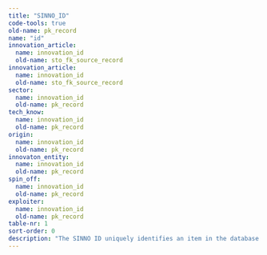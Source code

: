 ```yaml
---
title: "SINNO_ID"
code-tools: true
old-name: pk_record
name: "id"
innovation_article:
  name: innovation_id
  old-name: sto_fk_source_record
innovation_article:
  name: innovation_id
  old-name: sto_fk_source_record
sector:
  name: innovation_id
  old-name: pk_record
tech_know:
  name: innovation_id
  old-name: pk_record
origin:
  name: innovation_id
  old-name: pk_record
innovaton_entity:
  name: innovation_id
  old-name: pk_record
spin_off:
  name: innovation_id
  old-name: pk_record
exploiter:
  name: innovation_id
  old-name: pk_record
table-nr: 1
sort-order: 0
description: "The SINNO ID uniquely identifies an item in the database so even between collections there are no doubles The ID consists of a follow number plus a three digit extension that indicates what kind of thing it is"
---
```

